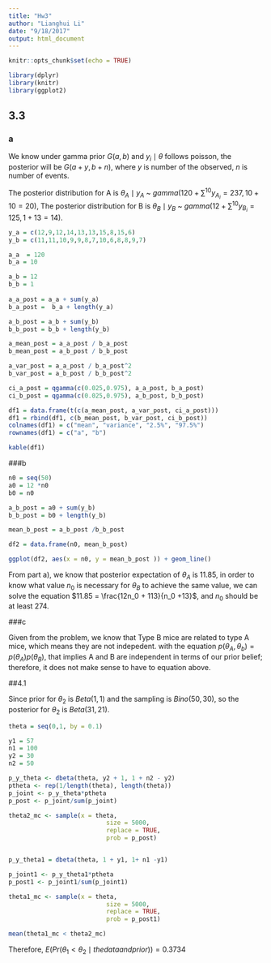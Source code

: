 ```yaml
---
title: "Hw3"
author: "Lianghui Li"
date: "9/18/2017"
output: html_document
---
```


```r
knitr::opts_chunk$set(echo = TRUE)

library(dplyr)
library(knitr)
library(ggplot2)
```

## 3.3

### a

We know under gamma prior $G(a,b)$ and $y_i \mid \theta$ follows poisson, the posterior will be $G(a + y,b + n)$, where $y$ is number of the observed, $n$ is number of events.

The posterior distribution for A is $\theta_A \mid y_A$ ~ $gamma(120 + \sum^{10} y_{A_i} = 237, 10 + 10 = 20)$, The posterior distribution for B is $\theta_B \mid y_B$ ~ $gamma(12 + \sum^{10} y_{B_i} = 125, 1 + 13 = 14)$.


```r
y_a = c(12,9,12,14,13,13,15,8,15,6)
y_b = c(11,11,10,9,9,8,7,10,6,8,8,9,7)

a_a  = 120
b_a = 10

a_b = 12
b_b = 1
 
a_a_post = a_a + sum(y_a)
b_a_post =  b_a + length(y_a)

a_b_post = a_b + sum(y_b)
b_b_post = b_b + length(y_b)

a_mean_post = a_a_post / b_a_post
b_mean_post = a_b_post / b_b_post

a_var_post = a_a_post / b_a_post^2
b_var_post = a_b_post / b_b_post^2

ci_a_post = qgamma(c(0.025,0.975), a_a_post, b_a_post)
ci_b_post = qgamma(c(0.025,0.975), a_b_post, b_b_post)

df1 = data.frame(t(c(a_mean_post, a_var_post, ci_a_post)))
df1 = rbind(df1, c(b_mean_post, b_var_post, ci_b_post))
colnames(df1) = c("mean", "variance", "2.5%", "97.5%")
rownames(df1) = c("a", "b")

kable(df1)

```


###b

```r
n0 = seq(50)
a0 = 12 *n0
b0 = n0 

a_b_post = a0 + sum(y_b)
b_b_post = b0 + length(y_b)

mean_b_post = a_b_post /b_b_post

df2 = data.frame(n0, mean_b_post)

ggplot(df2, aes(x = n0, y = mean_b_post )) + geom_line()


```

From part a), we know that posterior expectation of $\theta_A$ is 11.85, in order to know what value $n_0$ is necessary for $\theta_B$ to achieve the same value, we can solve the equation $11.85 = \frac{12n_0 + 113}{n_0 +13}$, and $n_0$ should be at least 274.

###c

Given from the problem, we know that Type B mice are related to type A mice, which means they are not indepedent. with the equation $p(\theta_A, \theta_b) = p(\theta_A)p(\theta_B)$, that implies A and B are independent in terms of our prior belief; therefore, it does not make sense to have to equation above.


##4.1

Since prior for $\theta_2$ is $Beta(1,1)$ and the sampling is $Bino(50,30)$, so the posterior for $\theta_2$ is $Beta(31,21)$.

```r
theta = seq(0,1, by = 0.1)

y1 = 57
n1 = 100
y2 = 30
n2 = 50

p_y_theta <- dbeta(theta, y2 + 1, 1 + n2 - y2)
ptheta <- rep(1/length(theta), length(theta))
p_joint <- p_y_theta*ptheta
p_post <- p_joint/sum(p_joint)

theta2_mc <- sample(x = theta, 
                           size = 5000, 
                           replace = TRUE, 
                           prob = p_post)


p_y_theta1 = dbeta(theta, 1 + y1, 1+ n1 -y1)

p_joint1 <- p_y_theta1*ptheta
p_post1 <- p_joint1/sum(p_joint1)

theta1_mc <- sample(x = theta, 
                           size = 5000, 
                           replace = TRUE, 
                           prob = p_post1)

mean(theta1_mc < theta2_mc)

```

Therefore, $E(Pr(\theta_1 < \theta_2 \mid the data and prior)) = 0.3734$

